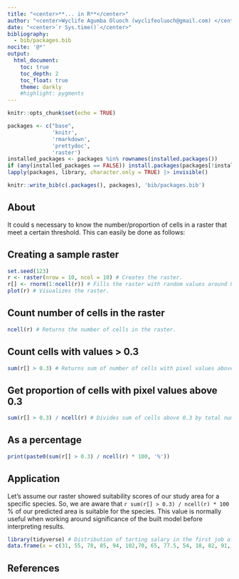 ```yaml
---
title: "<center>**... in R**</center>"
author: "<center>Wyclife Agumba Oluoch (wyclifeoluoch@gmail.com) </center>"
date: "<center>`r Sys.time()`</center>"
bibliography: 
  - bib/packages.bib
nocite: '@*'
output: 
  html_document:
    toc: true
    toc_depth: 2
    toc_float: true
    theme: darkly
    #highlight: pygments
---
```


```r
knitr::opts_chunk$set(echo = TRUE)
```


```r
packages <- c("base",
              'knitr',
              'rmarkdown',
              'prettydoc',
              'raster')
installed_packages <- packages %in% rownames(installed.packages())
if (any(installed_packages == FALSE)) install.packages(packages[!installed_packages])
lapply(packages, library, character.only = TRUE) |> invisible()
```

```r
knitr::write_bib(c(.packages(), packages), 'bib/packages.bib')
```

## About 

It could s necessary to know the number/proportion of cells in a raster that meet a certain threshold. This can easily be done as follows:

## Creating a sample raster

```r
set.seed(123)
r <- raster(nrow = 10, ncol = 10) # Creates the raster.
r[] <- rnorm(1:ncell(r)) # Fills the raster with random values around 0.
plot(r) # Visualizes the raster.
```

## Count number of cells in the raster

```r
ncell(r) # Returns the number of cells in the raster.
```

## Count cells with values > 0.3

```r
sum(r[] > 0.3) # Returns sum of number of cells with pixel values above 0.3.
```

## Get proportion of cells with pixel values above 0.3

```r
sum(r[] > 0.3) / ncell(r) # Divides sum of cells above 0.3 by total number of cells.
```

## As a percentage

```r
print(paste0(sum(r[] > 0.3) / ncell(r) * 100, '%')) 
```

## Application

Let's assume our raster showed suitability scores of our study area for a specific species. So, we are aware that `r sum(r[] > 0.3) / ncell(r) * 100` % of our predicted area is suitable for the species. This value is normally useful when working around significance of the built model before interpreting results.


```r
library(tidyverse) # Distribution of tarting salary in the first job after PhD
data.frame(x = c(31, 55, 78, 85, 94, 102,70, 65, 77.5, 54, 18, 82, 91, 53, 40, 47, 42, 57.5, 12.4, 52, 32, 80, 46, 18.9, 50, 50, 40, 102, 45, 116, 89, 60, 70, 46, 65, 60, 52, 25, 75, 25.5, 60, 35, 36, 72, 40, 52, 111, 63, 40, 75, 100, 32, 12, 36, 48, 50, 37, 17, 18, 44, 24, 24, 30, 46.6, 40, 65, 55, 48, 15, 146, 44.6, 120, 60.5, 32, 65, 50, 41, 33, 70, 21, 48.5, 37.5, 50, 29, 54, 61, 43, 42, 85, 50, 17, 33, 50, 65, 60, 70, 55, 3.5, 24, 57, 35.5, 17, 65, 76, 30, 66, 37.5, 41, 55, 48, 34, 52, 24, 60, 25, 80, 40, 36, 65, 69, 33, 11, 64, 23, 52, 35, 70.1, 100, 36, 39, 55, 80, 60, 40, 17, 41, 15, 50, 42, 37, 40, 35, 2, 125, 16, 30, 56, 15.998, 10, 40, 40, 62, 60, 43, 50, 32.5, 75, 43, 75, 30.5, 67.7, 55, 42, 50, 80, 54, 40, 20, 55)) |> ggplot(aes(x)) + geom_histogram(aes(alpha = 0.7)) + theme_classic()
```

## References

